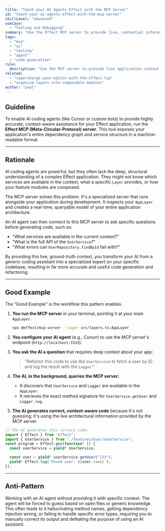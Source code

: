 ```yaml
---
title: "Teach your AI Agents Effect with the MCP Server"
id: "teach-your-ai-agents-effect-with-the-mcp-server"
skillLevel: "advanced"
useCase:
  - "Tooling and Debugging"
summary: "Use the Effect MCP server to provide live, contextual information about your application's structure directly to AI coding agents."
tags:
  - "mcp"
  - "ai"
  - "tooling"
  - "agent"
  - "code-generation"
rule:
  description: "Use the MCP server to provide live application context to AI coding agents, enabling more accurate assistance."
related:
  - "supercharge-your-editor-with-the-effect-lsp"
  - "organize-layers-into-composable-modules"
author: "paul"
---
```


## Guideline

To enable AI coding agents (like Cursor or custom bots) to provide highly accurate, context-aware assistance for your Effect application, run the **Effect MCP (Meta-Circular-Protocol) server**. This tool exposes your application's entire dependency graph and service structure in a machine-readable format.

---

## Rationale

AI coding agents are powerful, but they often lack the deep, structural understanding of a complex Effect application. They might not know which services are available in the context, what a specific `Layer` provides, or how your feature modules are composed.

The MCP server solves this problem. It's a specialized server that runs alongside your application during development. It inspects your `AppLayer` and creates a real-time, queryable model of your entire application architecture.

An AI agent can then connect to this MCP server to ask specific questions before generating code, such as:
-   "What services are available in the current context?"
-   "What is the full API of the `UserService`?"
-   "What errors can `UserRepository.findById` fail with?"

By providing this live, ground-truth context, you transform your AI from a generic coding assistant into a specialized expert on *your* specific codebase, resulting in far more accurate and useful code generation and refactoring.

---

## Good Example

The "Good Example" is the workflow this pattern enables.

1.  **You run the MCP server** in your terminal, pointing it at your main `AppLayer`.
    ```bash
    npx @effect/mcp-server --layer src/layers.ts:AppLayer
    ```

2.  **You configure your AI agent** (e.g., Cursor) to use the MCP server's endpoint (`http://localhost:3333`).

3.  **You ask the AI a question** that requires deep context about your app:
    > "Refactor this code to use the `UserService` to fetch a user by ID and log the result with the `Logger`."

4.  **The AI, in the background, queries the MCP server:**
    -   It discovers that `UserService` and `Logger` are available in the `AppLayer`.
    -   It retrieves the exact method signature for `UserService.getUser` and `Logger.log`.

5.  **The AI generates correct, context-aware code** because it's not guessing; it's using the live architectural information provided by the MCP server.

```typescript
// The AI generates this correct code:
import { Effect } from "effect";
import { UserService } from "./features/User/UserService";
const program = Effect.gen(function* () {
  const userService = yield* UserService;

  const user = yield* userService.getUser("123");
  yield* Effect.log(`Found user: ${user.name}`);
});
```

---

## Anti-Pattern

Working with an AI agent without providing it with specific context. The agent will be forced to guess based on open files or generic knowledge. This often leads to it hallucinating method names, getting dependency injection wrong, or failing to handle specific error types, requiring you to manually correct its output and defeating the purpose of using an AI assistant.